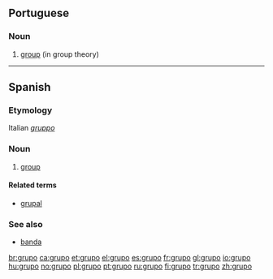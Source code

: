 ==Portuguese==

===Noun===
{{infl|pt|noun|g=m}}

# [[group]] (in group theory)

{{tbot entry|Portuguese|group|2008|April|pt}}

----

==Spanish==

===Etymology===
Italian ''[[gruppo]]''

===Noun===
{{es-noun-m}}

# [[group]]

====Related terms====
* [[grupal]] {{pos_a}}

===See also===
* [[banda]] {{f}}

[[br:grupo]]
[[ca:grupo]]
[[et:grupo]]
[[el:grupo]]
[[es:grupo]]
[[fr:grupo]]
[[gl:grupo]]
[[io:grupo]]
[[hu:grupo]]
[[no:grupo]]
[[pl:grupo]]
[[pt:grupo]]
[[ru:grupo]]
[[fi:grupo]]
[[tr:grupo]]
[[zh:grupo]]